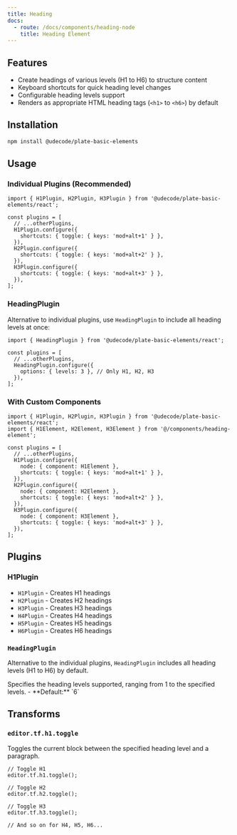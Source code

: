 ```yaml
---
title: Heading
docs:
  - route: /docs/components/heading-node
    title: Heading Element
---
```


<ComponentPreview name="basic-elements-demo" />

<PackageInfo>

## Features

- Create headings of various levels (H1 to H6) to structure content
- Keyboard shortcuts for quick heading level changes
- Configurable heading levels support
- Renders as appropriate HTML heading tags (`<h1>` to `<h6>`) by default

</PackageInfo>

## Installation

```bash
npm install @udecode/plate-basic-elements
```

## Usage

### Individual Plugins (Recommended)

```tsx
import { H1Plugin, H2Plugin, H3Plugin } from '@udecode/plate-basic-elements/react';

const plugins = [
  // ...otherPlugins,
  H1Plugin.configure({
    shortcuts: { toggle: { keys: 'mod+alt+1' } },
  }),
  H2Plugin.configure({
    shortcuts: { toggle: { keys: 'mod+alt+2' } },
  }),
  H3Plugin.configure({
    shortcuts: { toggle: { keys: 'mod+alt+3' } },
  }),
];
```

### HeadingPlugin

Alternative to individual plugins, use `HeadingPlugin` to include all heading levels at once:

```tsx
import { HeadingPlugin } from '@udecode/plate-basic-elements/react';

const plugins = [
  // ...otherPlugins,
  HeadingPlugin.configure({
    options: { levels: 3 }, // Only H1, H2, H3
  }),
];
```

### With Custom Components

```tsx
import { H1Plugin, H2Plugin, H3Plugin } from '@udecode/plate-basic-elements/react';
import { H1Element, H2Element, H3Element } from '@/components/heading-element';

const plugins = [
  // ...otherPlugins,
  H1Plugin.configure({
    node: { component: H1Element },
    shortcuts: { toggle: { keys: 'mod+alt+1' } },
  }),
  H2Plugin.configure({
    node: { component: H2Element },
    shortcuts: { toggle: { keys: 'mod+alt+2' } },
  }),
  H3Plugin.configure({
    node: { component: H3Element },
    shortcuts: { toggle: { keys: 'mod+alt+3' } },
  }),
];
```

## Plugins

### H1Plugin

- `H1Plugin` - Creates H1 headings
- `H2Plugin` - Creates H2 headings  
- `H3Plugin` - Creates H3 headings
- `H4Plugin` - Creates H4 headings
- `H5Plugin` - Creates H5 headings
- `H6Plugin` - Creates H6 headings

### `HeadingPlugin`

Alternative to the individual plugins, `HeadingPlugin` includes all heading levels (H1 to H6) by default.

<API name="HeadingPlugin">
<APIOptions>
  <APIItem name="levels" type="number" optional>
    Specifies the heading levels supported, ranging from 1 to the specified levels.
    - **Default:** `6`
  </APIItem>
</APIOptions>
</API>

## Transforms

### `editor.tf.h1.toggle`

Toggles the current block between the specified heading level and a paragraph.

```tsx
// Toggle H1
editor.tf.h1.toggle();

// Toggle H2  
editor.tf.h2.toggle();

// Toggle H3
editor.tf.h3.toggle();

// And so on for H4, H5, H6...
```